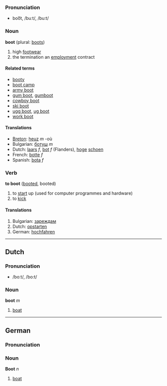 ===Pronunciation===
*boo͞t, /buːt/, /bu:t/

=== Noun ===
'''boot''' (plural: [[boots]])

# high [[footwear]]
# the termination an [[employment]] contract

==== Related terms ====
*[[booty]]
*[[boot camp]]
*[[army boot]]
*[[gum boot]], [[gumboot]]
*[[cowboy boot]]
*[[ski boot]]
*[[ugg boot]], [[ug boot]]
*[[work boot]]

==== Translations ====
*[[Breton]]: [[heuz]] ''m'' -où
*Bulgarian: [[ботуш]] ''m''
*Dutch: [[laars]] ''f'', [[bot]] ''f'' (Flanders), [[hoge]] [[schoen]]
*French: [[botte]] ''f''
*Spanish: [[bota]] ''f''

=== Verb ===
'''to boot''' ([[booted]], booted)

# to [[start]] up (used for computer programmes and hardware)
# to [[kick]]

==== Translations ====
#Bulgarian: [[зареждам]]
#Dutch: [[opstarten]]
#German: [[hochfahren]]

----
==Dutch==
===Pronunciation===
*/boːt/, /bo:t/

=== Noun ===

'''boot''' ''m''

#[[boat]]

----
==German==
===Pronunciation===

=== Noun ===

'''Boot''' ''n''

#[[boat]]